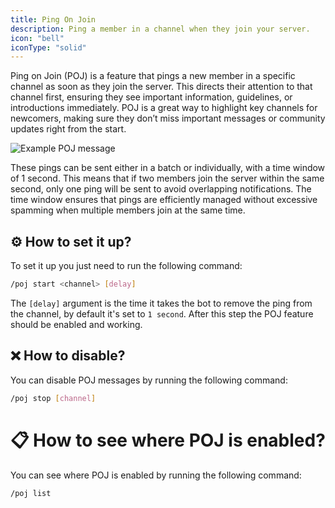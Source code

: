 ```yaml
---
title: Ping On Join
description: Ping a member in a channel when they join your server.
icon: "bell"
iconType: "solid"
---
```


Ping on Join (POJ) is a feature that pings a new member in a specific channel as soon as they join the server. This directs their attention to that channel first, ensuring they see important information, guidelines, or introductions immediately. POJ is a great way to highlight key channels for newcomers, making sure they don’t miss important messages or community updates right from the start.

<Frame caption="Example POJ message">
    <img src="/images/poj/example-poj.png" alt="Example POJ message"/>
</Frame>

These pings can be sent either in a batch or individually, with a time window of 1 second. This means that if two members join the server within the same second, only one ping will be sent to avoid overlapping notifications. The time window ensures that pings are efficiently managed without excessive spamming when multiple members join at the same time.

## ⚙️ How to set it up?

To set it up you just need to run the following command:
```sh
/poj start <channel> [delay]
```
The `[delay]` argument is the time it takes the bot to remove the ping from the channel, by default it's set to `1 second`.
After this step the POJ feature should be enabled and working.

## ❌ How to disable?

You can disable POJ messages by running the following command:
```sh
/poj stop [channel]
```

# 📋 How to see where POJ is enabled?

You can see where POJ is enabled by running the following command:
```sh
/poj list
```